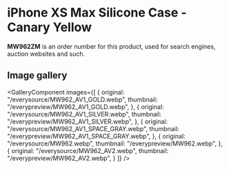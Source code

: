
# iPhone XS Max Silicone Case - Canary Yellow

<Callout type='info' emoji='👉🏻'>**MW962ZM** is an order number for this product, used for search engines, auction websites and such.</Callout>

## Image gallery

<GalleryComponent
    images={[
      {
        original: "/everysource/MW962_AV1_GOLD.webp",
        thumbnail: "/everypreview/MW962_AV1_GOLD.webp",
      },
      {
        original: "/everysource/MW962_AV1_SILVER.webp",
        thumbnail: "/everypreview/MW962_AV1_SILVER.webp",
      },
      {
        original: "/everysource/MW962_AV1_SPACE_GRAY.webp",
        thumbnail: "/everypreview/MW962_AV1_SPACE_GRAY.webp",
      },
      {
        original: "/everysource/MW962.webp",
        thumbnail: "/everypreview/MW962.webp",
      },
      {
        original: "/everysource/MW962_AV2.webp",
        thumbnail: "/everypreview/MW962_AV2.webp",
      }
    ]}
  />
